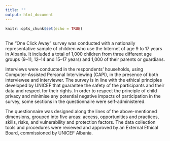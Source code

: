 ```yaml
---
title: ""
output: html_document
---
```


```r
knitr::opts_chunk$set(echo = TRUE)
```

## 

The "One Click Away" survey was conducted with a nationally representative sample of children who use the Internet of age 9 to 17 years in Albania. It included a total of 1,000 children from three different age groups (9–11, 12–14 and 15–17 years) and 1,000 of their parents or guardians. 


Interviews were conducted in the respondents’ households, using Computer-Assisted Personal Interviewing (CAPI), in the presence of both interviewee and interviewer. The survey is in line with the ethical principles developed by UNICEF that guarantee the safety of the participants and their data and respect for their rights. In order to respect the principle of child privacy and minimise any potential negative impacts of participation in the survey, some sections in the questionnaire were self-administered. 

The questionnaire was designed along the lines of the above-mentioned dimensions, grouped into five areas: access, opportunities and practices, skills, risks, and vulnerability and protection factors. The data collection tools and procedures were reviewed and approved by an External Ethical Board, commissioned by UNICEF Albania.

